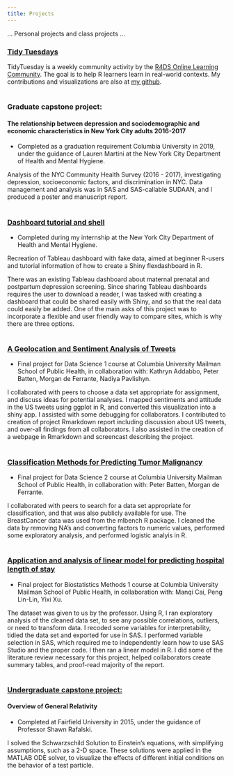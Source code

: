 ```yaml
---
title: Projects
---
```


... Personal projects and class projects ...


### [Tidy Tuesdays](/tidytuesdays/)


TidyTuesday is a weekly community activity by the [R4DS Online Learning Community](https://github.com/rfordatascience/tidytuesday). The goal is to help R learners learn in real-world contexts. My contributions and visualizations are also at [my github](https://github.com/k-maciejewski/TidyTuesdays/).

#
#

### Graduate capstone project: 
#### The relationship between depression and sociodemographic and economic characteristics in New York City adults 2016-2017

- Completed as a graduation requirement Columbia University in 2019, under the guidance of Lauren Martini at the New York City Department of Health and Mental Hygiene. 

Analysis of the NYC Community Health Survey (2016 - 2017), investigating depression, socioeconomic factors, and discrimination in NYC. Data management and analysis was in SAS and SAS-callable SUDAAN, and I produced a poster and manuscript report.

#
#

### [Dashboard tutorial and shell](https://kmaciejewski.shinyapps.io/MaternalDashboard/)

- Completed during my internship at the New York City Department of Health and Mental Hygiene.

Recreation of Tableau dashboard with fake data, aimed at beginner R-users and tutorial information of how to create a Shiny flexdashboard in R. 

There was an existing Tableau dashboard about maternal prenatal and postpartum depression screening. Since sharing Tableau dashboards requires the user to download a reader, I was tasked with creating a dashboard that could be shared easily with Shiny, and so that the real data could easily be added. One of the main asks of this project was to incorporate a flexible and user friendly way to compare sites, which is why there are three options.

#
#

### [A Geolocation and Sentiment Analysis of Tweets](https://k-maciejewski.github.io/p8105_final_website/index.html) 

- Final project for Data Science 1 course at Columbia University Mailman School of Public Health, in collaboration with: Kathryn Addabbo, Peter Batten, Morgan de Ferrante, Nadiya Pavlishyn. 

I collaborated with peers to choose a data set appropriate for assignment, and discuss ideas for potential analyses. I mapped sentiments and attitude in the US tweets using ggplot in R, and converted this visualization into a shiny app. I assisted with some debugging for collaborators. I contributed to creation of project Rmarkdown report including discussion about US tweets, and over-all findings from all collaborators. I also assisted in the creation of a webpage in Rmarkdown and screencast describing the project.

#
#

### [Classification Methods for Predicting Tumor Malignancy](https://github.com/pbatten1/DS2Final/blob/master/FinalProjRMD1.pdf) 

- Final project for Data Science 2 course at Columbia University Mailman School of Public Health, in collaboration with: Peter Batten, Morgan de Ferrante.

I collaborated with peers to search for a data set appropriate for classification, and that was also publicly available for use. The BreastCancer data was used from the mlbench R package. I cleaned the data by removing NA's and converting factors to numeric values, performed some exploratory analysis, and performed logistic analyis in R.

#
#

### [Application and analysis of linear model for predicting hospital length of stay](https://github.com/caimanqi/bm1_final_project/blob/master/BMI%20Final%20Project.pdf) 

- Final project for Biostatistics Methods 1 course at Columbia University Mailman School of Public Health, in collaboration with: Manqi Cai, Peng Lin-Lin, Yixi Xu. 

The dataset was given to us by the professor. Using R, I ran exploratory analysis of the cleaned data set, to see any possible correlations, outliers, or need to transform data. I recoded some variables for interpretability, tidied the data set and exported for use in SAS. I performed variable selection in SAS, which required me to independently learn how to use SAS Studio and the proper code. I then ran a linear model in R. I did some of the literature review necessary for this project, helped collaborators create summary tables, and proof-read majority of the report.

#
#

### [Undergraduate capstone project:](/projects_files/maciejewski_capstone.pdf)
#### Overview of General Relativity

- Completed at Fairfield University in 2015, under the guidance of Professor Shawn Rafalski. 

I solved the Schwarzschild Solution to Einstein's equations, with simplifying assumptions, such as a 2-D space. These solutions were applied in the MATLAB ODE solver, to visualize the effects of different initial conditions on the behavior of a test particle.
